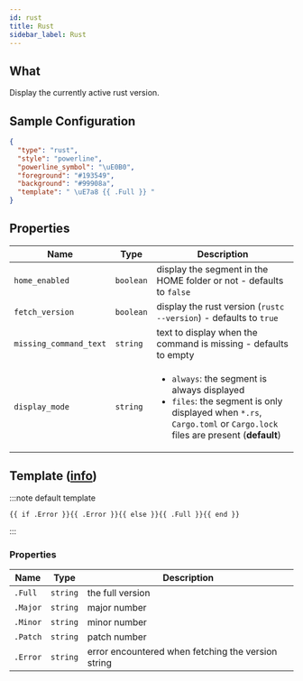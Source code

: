 ```yaml
---
id: rust
title: Rust
sidebar_label: Rust
---
```


## What

Display the currently active rust version.

## Sample Configuration

```json
{
  "type": "rust",
  "style": "powerline",
  "powerline_symbol": "\uE0B0",
  "foreground": "#193549",
  "background": "#99908a",
  "template": " \uE7a8 {{ .Full }} "
}
```

## Properties

| Name                   | Type      | Description                                                                                                                                                                          |
| ---------------------- | --------- | ------------------------------------------------------------------------------------------------------------------------------------------------------------------------------------ |
| `home_enabled`         | `boolean` | display the segment in the HOME folder or not - defaults to `false`                                                                                                                  |
| `fetch_version`        | `boolean` | display the rust version (`rustc --version`) - defaults to `true`                                                                                                                    |
| `missing_command_text` | `string`  | text to display when the command is missing - defaults to empty                                                                                                                      |
| `display_mode`         | `string`  | <ul><li>`always`: the segment is always displayed</li><li>`files`: the segment is only displayed when `*.rs`, `Cargo.toml` or `Cargo.lock` files are present (**default**)</li></ul> |

## Template ([info][templates])

:::note default template

```template
{{ if .Error }}{{ .Error }}{{ else }}{{ .Full }}{{ end }}
```

:::

### Properties

| Name     | Type     | Description                                        |
| -------- | -------- | -------------------------------------------------- |
| `.Full`  | `string` | the full version                                   |
| `.Major` | `string` | major number                                       |
| `.Minor` | `string` | minor number                                       |
| `.Patch` | `string` | patch number                                       |
| `.Error` | `string` | error encountered when fetching the version string |

[templates]: /docs/configuration/templates
